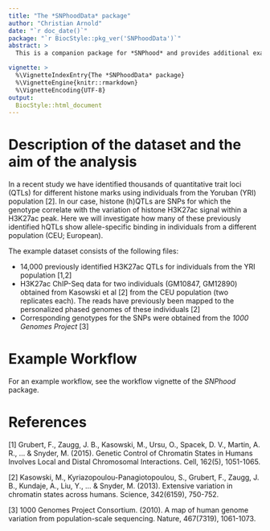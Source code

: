 ```yaml
---
title: "The *SNPhoodData* package"
author: "Christian Arnold"
date: "`r doc_date()`"
package: "`r BiocStyle::pkg_ver('SNPhoodData')`"
abstract: >
  This is a companion package for *SNPhood* and provides additional example datasets for the *SNPhood* package. The datasets in the *SNPhoodData* package are used in the *SNPhood* vignette and provide "real-world" examples for exploring the molecular neighbourhood of SNPs using allele- and genotype-specific analyses.

vignette: >
  %\VignetteIndexEntry{The *SNPhoodData* package}
  %\VignetteEngine{knitr::rmarkdown}
  %\VignetteEncoding{UTF-8}
output: 
  BiocStyle::html_document
---
```


# Description of the dataset and the aim of the analysis

In a recent study we have identified thousands of quantitative trait loci (QTLs) for different histone marks using individuals from the Yoruban (YRI) population [2]. In our case, histone (h)QTLs are SNPs for which the genotype correlate with the variation of histone H3K27ac signal within a H3K27ac peak. Here we will investigate how many of these previously identified hQTLs show allele-specific binding in individuals from a different population (CEU; European). 


The example dataset consists of the following files:

* 14,000 previously identified H3K27ac QTLs for individuals from the YRI population [1,2]
* H3K27ac ChIP-Seq data for two individuals (GM10847, GM12890) obtained from Kasowski et al [2] from the CEU population (two replicates each). The reads have previously been mapped to the personalized phased genomes of these individuals [2]	
* Corresponding genotypes for the SNPs were obtained from the *1000 Genomes Project* [3]



# Example Workflow

For an example workflow, see the workflow vignette of the *SNPhood* package.


# References

[1] Grubert, F., Zaugg, J. B., Kasowski, M., Ursu, O., Spacek, D. V., Martin, A. R., ... & Snyder, M. (2015). Genetic Control of Chromatin States in Humans Involves Local and Distal Chromosomal Interactions. Cell, 162(5), 1051-1065.

[2] Kasowski, M., Kyriazopoulou-Panagiotopoulou, S., Grubert, F., Zaugg, J. B., Kundaje, A., Liu, Y., ... & Snyder, M. (2013). Extensive variation in chromatin states across humans. Science, 342(6159), 750-752.

[3] 1000 Genomes Project Consortium. (2010). A map of human genome variation from population-scale sequencing. Nature, 467(7319), 1061-1073.
